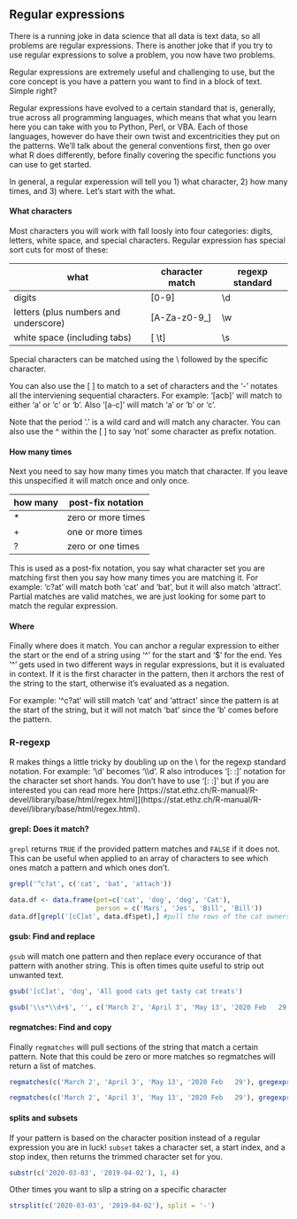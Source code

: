 ## Regular expressions

There is a running joke in data science that all data is text data, so all problems are regular expressions.
There is another joke that if you try to use regular expressions to solve a problem, you now have two problems.

Regular expressions are extremely useful and challenging to use, but the core concept is you have a pattern you want to find in a block of text.
Simple right?

Regular expressions have evolved to a certain standard that is, generally, true across all programming languages, which means that what you learn here you can take with you to Python, Perl, or VBA. 
Each of those languages, however do have their own twist and excentricities they put on the patterns.
We'll talk about the general conventions first, then go over what R does differently, before finally covering the specific functions you can use to get started.

In general, a regular experession will tell you 1) what character, 2) how many times, and 3) where.
Let's start with the what.

#### What characters

Most characters you will work with fall loosly into four categories: digits, letters, white space, and special characters.
Regular expression has special sort cuts for most of these:

what | character match | regexp standard
-------|----|-----
digits | [0-9] | \\d
letters (plus numbers and underscore) | [A-Za-z0-9_] | \\w
white space (including tabs) | [ \\t] | \\s

Special characters can be matched using the \\ followed by the specific character.

You can also use the [ ] to match to a set of characters and the '-' notates all the interviening sequential characters. 
For example: '[acb]' will match to either 'a' or 'c' or 'b'. Also '[a-c]' will match 'a' or 'b' or 'c'.

Note that the period '.' is a wild card and will match any character.
You can also use the ^ within the [ ] to say 'not' some character as prefix notation.

#### How many times

Next you need to say how many times you match that character. 
If you leave this unspecified it will match once and only once.

how many | post-fix notation
---------|---------------
* | zero or more times
+ | one or more times
? | zero or one times

This is used as a post-fix notation, you say what character set you are matching first then you say how many times you are matching it.
For example: 'c?at' will match both 'cat' and 'bat', but it will also match 'attract'.
Partial matches are valid matches, we are just looking for some part to match the regular expression.

#### Where

Finally where does it match. You can anchor a regular expression to either the start or the end of a string using '^' for the start and '$' for the end.
Yes '^' gets used in two different ways in regular expressions, but it is evaluated in context.
If it is the first character in the pattern, then it archors the rest of the string to the start, otherwise it's evaluated as a negation.

For example: '^c?at' will still match 'cat' and 'attract' since the pattern is at the start of the string, but it will not match 'bat' since the 'b' comes before the pattern.

### R-regexp

R makes things a little tricky by doubling up on the \\ for the regexp standard notation. For example: '\\d' becomes '\\\\d'.
R also introduces '[: :]' notation for the character set short hands.
You don't have to use '[: :]' but if you are interested you can read more here [https://stat.ethz.ch/R-manual/R-devel/library/base/html/regex.html]](https://stat.ethz.ch/R-manual/R-devel/library/base/html/regex.html).

#### grepl: Does it match?

`grepl` returns `TRUE` if the provided pattern matches and `FALSE` if it does not.
This can be useful when applied to an array of characters to see which ones match a pattern and which ones don't.

```r
grepl('^c?at', c('cat', 'bat', 'attach'))

data.df <- data.frame(pet=c('cat', 'dog', 'dog', 'Cat'),
                      person = c('Mars', 'Jes', 'Bill', 'Bill'))
data.df[grepl('[cC]at', data.df$pet),] #pull the rows of the cat owners
```

#### gsub: Find and replace

`gsub` will match one pattern and then replace every occurance of that pattern with another string.
This is often times quite useful to strip out unwanted text.

```r
gsub('[cC]at', 'dog', 'All good cats get tasty cat treats')

gsub('\\s*\\d+$', '', c('March 2', 'April 3', 'May 13', '2020 Feb   29'))
```

#### regmatches: Find and copy

Finally `regmatches` will pull sections of the string that match a certain pattern.
Note that this could be zero or more matches so regmatches will return a list of matches.

```r
regmatches(c('March 2', 'April 3', 'May 13', '2020 Feb   29'), gregexpr('\\d+$', c('March 2', 'April 3', 'May 13', '2020 Feb   29')))

regmatches(c('March 2', 'April 3', 'May 13', '2020 Feb   29'), gregexpr('\\d+', c('March 2', 'April 3', 'May 13', '2020 Feb   29')))
```

#### splits and subsets

If your pattern is based on the character position instead of a regular expression you are in luck!
`subset` takes a character set, a start index, and a stop index, then returns the trimmed character set for you.
```r
substr(c('2020-03-03', '2019-04-02'), 1, 4)
```

Other times you want to slip a string on a specific character
```r
strsplit(c('2020-03-03', '2019-04-02'), split = '-')
```